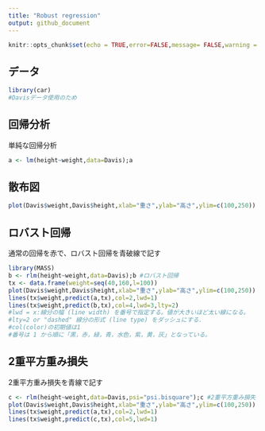 ---
title: "Robust regression"
output: github_document
---

```{r setup, include=FALSE}
knitr::opts_chunk$set(echo = TRUE,error=FALSE,message= FALSE,warning = FALSE)
```


## データ


```{r car}
library(car)
#Davisデータ使用のため
```

## 回帰分析

単純な回帰分析

```{r lm, echo=FALSE}
a <- lm(height~weight,data=Davis);a
```

## 散布図

```{r plot}
plot(Davis$weight,Davis$height,xlab="重さ",ylab="高さ",ylim=c(100,250))
```


## ロバスト回帰

通常の回帰を赤で、ロバスト回帰を青破線で記す

```{r robust}
library(MASS)
b <- rlm(height~weight,data=Davis);b #ロバスト回帰
tx <- data.frame(weight=seq(40,160,l=100))
plot(Davis$weight,Davis$height,xlab="重さ",ylab="高さ",ylim=c(100,250))
lines(tx$weight,predict(a,tx),col=2,lwd=1)
lines(tx$weight,predict(b,tx),col=4,lwd=3,lty=2)
#lwd = x:線分の幅 (line width) を番号で指定する。値が大きいほど太い線になる。
#lty=2 or "dashed" 線分の形式 (line type) をダッシュにする．
#col(color)の初期値は1
#番号は 1 から順に「黒，赤，緑，青，水色，紫，黄，灰」となっている。

```


## 2重平方重み損失
2重平方重み損失を青線で記す

```{r}
c <- rlm(height~weight,data=Davis,psi="psi.bisquare");c #2重平方重み損失
plot(Davis$weight,Davis$height,xlab="重さ",ylab="高さ",ylim=c(100,250))
lines(tx$weight,predict(a,tx),col=2,lwd=1)
lines(tx$weight,predict(c,tx),col=5,lwd=1)
```

